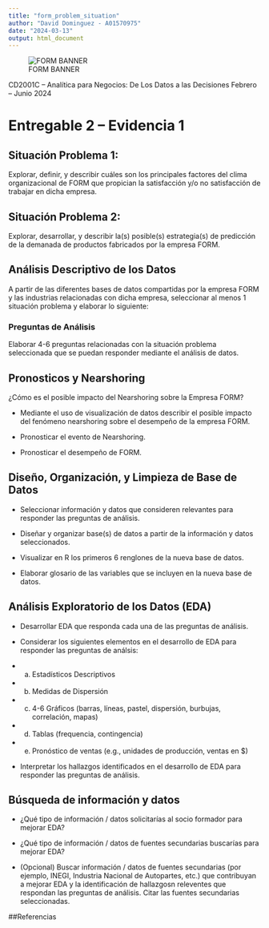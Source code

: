 ```yaml
---
title: "form_problem_situation"
author: "David Dominguez - A01570975"
date: "2024-03-13"
output: html_document
---
```


![FORM BANNER](/Users/daviddrums180/Tec/Case_Study_Form/src/form.jpg)

CD2001C -- Analítica para Negocios: De Los Datos a las Decisiones
Febrero -- Junio 2024

# Entregable 2 -- Evidencia 1

## Situación Problema 1: 
Explorar, definir, y describir cuáles son los principales factores del clima organizacional de FORM que propician la satisfacción y/o no satisfacción de trabajar en dicha empresa.

## Situación Problema 2:  
Explorar, desarrollar, y describir la(s) posible(s) estrategia(s) de predicción de la demanada de productos fabricados por la empresa FORM.

## Análisis Descriptivo de los Datos
A partir de las diferentes bases de datos compartidas por la empresa FORM y las industrias relacionadas con dicha empresa, seleccionar al menos 1 situación problema y elaborar lo siguiente:

### Preguntas de Análisis
Elaborar 4-6 preguntas relacionadas con la situación problema seleccionada que se puedan responder mediante el análisis de datos.

## Pronosticos y Nearshoring
¿Cómo es el posible impacto del Nearshoring sobre la Empresa FORM?

- Mediante el uso de visualización de datos describir el posible impacto del fenómeno nearshoring sobre el desempeño de la empresa FORM.

- Pronosticar el evento de Nearshoring.

- Pronosticar el desempeño de FORM.

## Diseño, Organización, y Limpieza de Base de Datos

- Seleccionar información y datos que consideren relevantes para responder las preguntas de análisis.

- Diseñar y organizar base(s) de datos a partir de la información y datos seleccionados.

- Visualizar en R los primeros 6 renglones de la nueva base de datos.

- Elaborar glosario de las variables que se incluyen en la nueva base de datos.

## Análisis Exploratorio de los Datos (EDA)

- Desarrollar EDA que responda cada una de las preguntas de análisis.

- Considerar los siguientes elementos en el desarrollo de EDA para responder las preguntas de análsis:

- a. Estadísticos Descriptivos
- b. Medidas de Dispersión
- c. 4-6 Gráficos (barras, líneas, pastel, dispersión, burbujas, correlación, mapas)
- d. Tablas (frequencia, contingencia)
- e. Pronóstico de ventas (e.g., unidades de producción, ventas en $)

- Interpretar los hallazgos identificados en el desarrollo de EDA para responder las preguntas de análisis.

## Búsqueda de información y datos

- ¿Qué tipo de información / datos solicitarías al socio formador para mejorar EDA?

- ¿Qué tipo de información / datos de fuentes secundarias buscarías para mejorar EDA?

- (Opcional) Buscar información / datos de fuentes secundarias (por ejemplo, INEGI, Industria Nacional de Autopartes, etc.) que contribuyan a mejorar EDA y la identificación de hallazgosn releventes que respondan las preguntas de análisis. Citar las fuentes secundarias seleccionadas.

##Referencias

